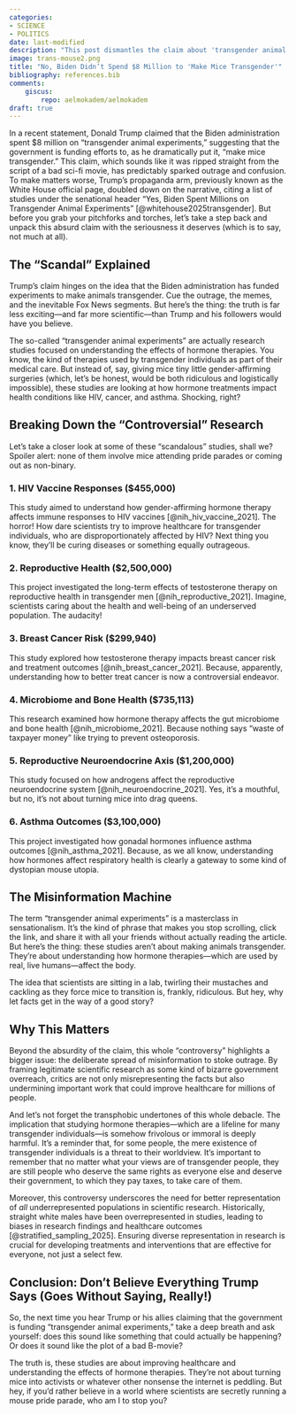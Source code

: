```yaml
---
categories:
- SCIENCE
- POLITICS
date: last-modified
description: "This post dismantles the claim about 'transgender animal experiments,' revealing the truth: research on hormone therapies for conditions like HIV and cancer. It critiques sensationalism and transphobia, urging readers to question outrageous headlines and value science."
image: trans-mouse2.png
title: "No, Biden Didn’t Spend $8 Million to 'Make Mice Transgender'"
bibliography: references.bib
comments:
    giscus:
        repo: aelmokadem/aelmokadem
draft: true
---
```



In a recent statement, Donald Trump claimed that the Biden administration spent $8 million on "transgender animal experiments," suggesting that the government is funding efforts to, as he dramatically put it, "make mice transgender." This claim, which sounds like it was ripped straight from the script of a bad sci-fi movie, has predictably sparked outrage and confusion. To make matters worse, Trump’s propaganda arm, previously known as the White House official page, doubled down on the narrative, citing a list of studies under the senational header "Yes, Biden Spent Millions on Transgender Animal Experiments" [@whitehouse2025transgender]. But before you grab your pitchforks and torches, let’s take a step back and unpack this absurd claim with the seriousness it deserves (which is to say, not much at all).


## The "Scandal" Explained

Trump’s claim hinges on the idea that the Biden administration has funded experiments to make animals transgender. Cue the outrage, the memes, and the inevitable Fox News segments. But here’s the thing: the truth is far less exciting—and far more scientific—than Trump and his followers would have you believe.

The so-called "transgender animal experiments" are actually research studies focused on understanding the effects of hormone therapies. You know, the kind of therapies used by transgender individuals as part of their medical care. But instead of, say, giving mice tiny little gender-affirming surgeries (which, let’s be honest, would be both ridiculous and logistically impossible), these studies are looking at how hormone treatments impact health conditions like HIV, cancer, and asthma. Shocking, right?


## Breaking Down the "Controversial" Research

Let’s take a closer look at some of these "scandalous" studies, shall we? Spoiler alert: none of them involve mice attending pride parades or coming out as non-binary.

### 1. **HIV Vaccine Responses ($455,000)**  
This study aimed to understand how gender-affirming hormone therapy affects immune responses to HIV vaccines [@nih_hiv_vaccine_2021]. The horror! How dare scientists try to improve healthcare for transgender individuals, who are disproportionately affected by HIV? Next thing you know, they’ll be curing diseases or something equally outrageous.

### 2. **Reproductive Health ($2,500,000)**  
This project investigated the long-term effects of testosterone therapy on reproductive health in transgender men [@nih_reproductive_2021]. Imagine, scientists caring about the health and well-being of an underserved population. The audacity!

### 3. **Breast Cancer Risk ($299,940)**  
This study explored how testosterone therapy impacts breast cancer risk and treatment outcomes [@nih_breast_cancer_2021]. Because, apparently, understanding how to better treat cancer is now a controversial endeavor.

### 4. **Microbiome and Bone Health ($735,113)**  
This research examined how hormone therapy affects the gut microbiome and bone health [@nih_microbiome_2021]. Because nothing says "waste of taxpayer money" like trying to prevent osteoporosis.

### 5. **Reproductive Neuroendocrine Axis ($1,200,000)**  
This study focused on how androgens affect the reproductive neuroendocrine system [@nih_neuroendocrine_2021]. Yes, it’s a mouthful, but no, it’s not about turning mice into drag queens.

### 6. **Asthma Outcomes ($3,100,000)**  
This project investigated how gonadal hormones influence asthma outcomes [@nih_asthma_2021]. Because, as we all know, understanding how hormones affect respiratory health is clearly a gateway to some kind of dystopian mouse utopia.

## The Misinformation Machine

The term "transgender animal experiments" is a masterclass in sensationalism. It’s the kind of phrase that makes you stop scrolling, click the link, and share it with all your friends without actually reading the article. But here’s the thing: these studies aren’t about making animals transgender. They’re about understanding how hormone therapies—which are used by real, live humans—affect the body. 

The idea that scientists are sitting in a lab, twirling their mustaches and cackling as they force mice to transition is, frankly, ridiculous. But hey, why let facts get in the way of a good story?

## Why This Matters

Beyond the absurdity of the claim, this whole "controversy" highlights a bigger issue: the deliberate spread of misinformation to stoke outrage. By framing legitimate scientific research as some kind of bizarre government overreach, critics are not only misrepresenting the facts but also undermining important work that could improve healthcare for millions of people.

And let’s not forget the transphobic undertones of this whole debacle. The implication that studying hormone therapies—which are a lifeline for many transgender individuals—is somehow frivolous or immoral is deeply harmful. It’s a reminder that, for some people, the mere existence of transgender individuals is a threat to their worldview. It's important to remember that no matter what your views are of transgender people, they are still people who deserve the same rights as everyone else and deserve their government, to which they pay taxes, to take care of them.

Moreover, this controversy underscores the need for better representation of *all* underrepresented populations in scientific research. Historically, straight white males have been overrepresented in studies, leading to biases in research findings and healthcare outcomes [@stratified_sampling_2025]. Ensuring diverse representation in research is crucial for developing treatments and interventions that are effective for everyone, not just a select few.

## Conclusion: Don’t Believe Everything Trump Says (Goes Without Saying, Really!)

So, the next time you hear Trump or his allies claiming that the government is funding "transgender animal experiments," take a deep breath and ask yourself: does this sound like something that could actually be happening? Or does it sound like the plot of a bad B-movie? 

The truth is, these studies are about improving healthcare and understanding the effects of hormone therapies. They’re not about turning mice into activists or whatever other nonsense the internet is peddling. But hey, if you’d rather believe in a world where scientists are secretly running a mouse pride parade, who am I to stop you?

